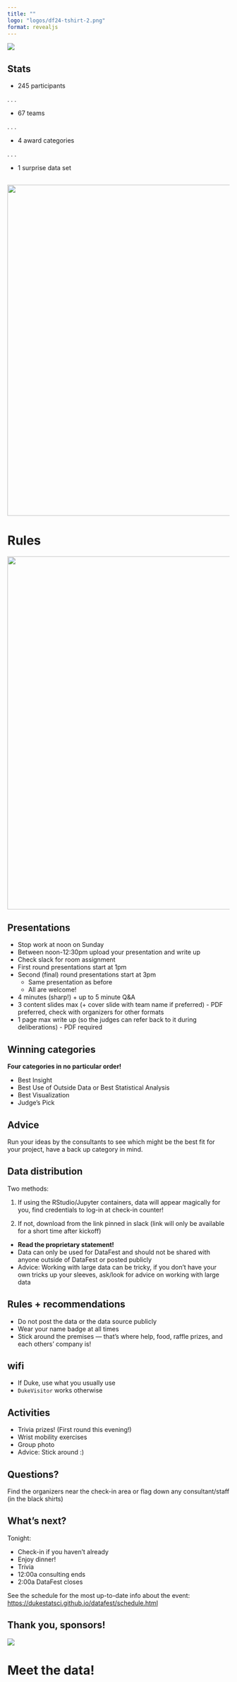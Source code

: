 ```yaml
---
title: ""
logo: "logos/df24-tshirt-2.png"
format: revealjs
---
```


![](logos/df24-tshirt-2.png){fig-align="center"}

## Stats

-   245 participants

. . .

-   67 teams

. . .

-   4 award categories

. . .

-   1 surprise data set

## 

![](logos/datafest-inst24.png){fig-align="center" width="750"}

# Rules {.center}

![](logos/golden-rule-crop.png){fig-align="center" width="800"}

## Presentations {.smaller}

-   Stop work at noon on Sunday
-   Between noon-12:30pm upload your presentation and write up
-   Check slack for room assignment
-   First round presentations start at 1pm
-   Second (final) round presentations start at 3pm
    -   Same presentation as before
    -   All are welcome!
-   4 minutes (sharp!) + up to 5 minute Q&A
-   3 content slides max (+ cover slide with team name if preferred) - PDF preferred, check with organizers for other formats
-   1 page max write up (so the judges can refer back to it during deliberations) - PDF required

## Winning categories

**Four categories in no particular order!**

-   Best Insight
-   Best Use of Outside Data or Best Statistical Analysis
-   Best Visualization
-   Judge's Pick

::: callout-note
## Advice

Run your ideas by the consultants to see which might be the best fit for your project, have a back up category in mind.
:::

## Data distribution {.smaller}

Two methods:

1.  If using the RStudio/Jupyter containers, data will appear magically for you, find credentials to log-in at check-in counter!

2.  If not, download from the link pinned in slack (link will only be available for a short time after kickoff)

-   **Read the proprietary statement!**
-   Data can only be used for DataFest and should not be shared with anyone outside of DataFest or posted publicly
-   Advice: Working with large data can be tricky, if you don't have your own tricks up your sleeves, ask/look for advice on working with large data

## Rules + recommendations

-   Do not post the data or the data source publicly
-   Wear your name badge at all times
-   Stick around the premises --- that's where help, food, raffle prizes, and each others' company is!

## wifi

-   If Duke, use what you usually use
-   `DukeVisitor` works otherwise

## Activities

-   Trivia prizes! (First round this evening!)
-   Wrist mobility exercises
-   Group photo
-   Advice: Stick around :)

## Questions?

Find the organizers near the check-in area or flag down any consultant/staff (in the black shirts)

## What's next?

Tonight:

-   Check-in if you haven't already
-   Enjoy dinner!
-   Trivia
-   12:00a consulting ends
-   2:00a DataFest closes

See the schedule for the most up-to-date info about the event: <https://dukestatsci.github.io/datafest/schedule.html>

## Thank you, sponsors!

![](logos/df24-sponsors.png){fig-align="center"}

# Meet the data!
